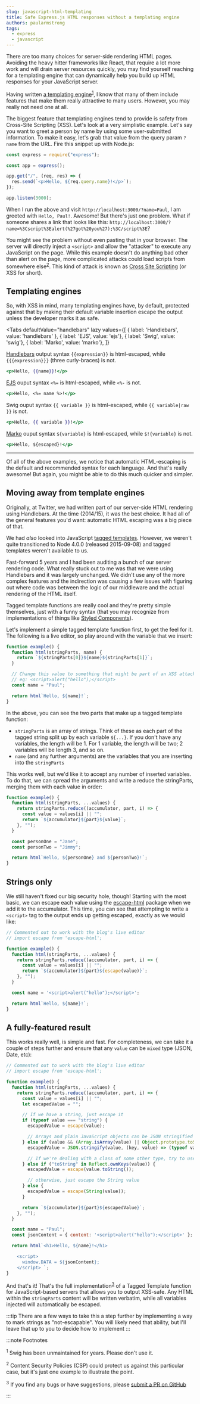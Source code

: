 ```yaml
---
slug: javascript-html-templating
title: Safe Express.js HTML responses without a templating engine
authors: paularmstrong
tags:
  - express
  - javascript
---
```



There are too many choices for server-side rendering HTML pages. Avoiding the heavy hitter frameworks like React, that require a lot more work and will drain server resources quickly, you may find yourself reaching for a templating engine that can dynamically help you build up HTML responses for your JavaScript server.

Having written [a templating engine](https://github.com/paularmstrong/swig)<sup>[1](#footnote-1)</sup>, I know that many of them include features that make them really attractive to many users. However, you may really not need one at all.

<!-- truncate -->

The biggest feature that templating engines tend to provide is safety from Cross-Site Scripting (XSS). Let's look at a very simplistic example. Let's say you want to greet a person by name by using some user-submitted information. To make it easy, let's grab that value from the query param `?name` from the URL. Fire this snippet up with Node.js:

```js
const express = require("express");

const app = express();

app.get("/", (req, res) => {
  res.send(`<p>Hello, ${req.query.name}!</p>`);
});

app.listen(3000);
```

When I run the above and visit `http://localhost:3000/?name=Paul`, I am greeted with `Hello, Paul!`. Awesome! But there's just one problem. What if someone shares a link that looks like this: `http://localhost:3000/?name=%3Cscript%3Ealert(%27got%20you%27);%3C/script%3E`?

You might see the problem without even pasting that in your browser. The server will directly inject a `<script>` and allow the "attacker" to execute any JavaScript on the page. While this example doesn't do anything bad other than alert on the page, more complicated attacks could load scripts from somewhere else<sup>[2](#footnote-2)</sup>. This kind of attack is known as [Cross Site Scripting](https://owasp.org/www-community/attacks/xss/) (or XSS for short).

## Templating engines

So, with XSS in mind, many templating engines have, by default, protected against that by making their default variable insertion escape the output unless the developer marks it as safe.

<Tabs
  defaultValue="handlebars"
  lazy
  values={[
    { label: 'Handlebars', value: 'handlebars' },
    { label: 'EJS', value: 'ejs'},
    { label: 'Swig', value: 'swig'},
    { label: 'Marko', value: 'marko'},
  ]}
>
  <TabItem value="handlebars">

[Handlebars](https://handlebarsjs.com/guide/#html-escaping) output syntax `{{expression}}` is html-escaped, while `{{{expression}}}` (three curly-braces) is not.

```handlebars
<p>Hello, {{name}}!</p>
```

  </TabItem>
  <TabItem value="ejs">

[EJS](https://ejs.co/#features) ouput syntax `<%=` is html-escaped, while `<%-` is not.

```handlebars
<p>Hello, <%= name %>!</p>
```

 </TabItem>
  <TabItem value="swig">

Swig ouput syntax `{{ variable }}` is html-escaped, while `{{ variable|raw }}` is not.

```handlebars
<p>Hello, {{ variable }}!</p>
```

 </TabItem>
  <TabItem value="marko">

[Marko](https://markojs.com/docs/syntax/) ouput syntax `${variable}` is html-escaped, while `$!{variable}` is not.

```handlebars
<p>Hello, ${escaped}!</p>
```

 </TabItem>
</Tabs>

---

Of all of the above examples, we notice that automatic HTML-escaping is the default and recommended syntax for each language. And that's really awesome! But again, you might be able to do this much quicker and simpler.

## Moving away from template engines

Originally, at Twitter, we had written part of our server-side HTML rendering using Handlebars. At the time (2014/15), it was the best choice. It had all of the general features you'd want: automatic HTML escaping was a big piece of that.

We had _also_ looked into JavaScript [tagged templates](https://developer.mozilla.org/en-US/docs/Web/JavaScript/Reference/Template_literals#Tagged_templates). However, we weren't quite transitioned to Node 4.0.0 (released 2015-09-08) and tagged templates weren't available to us.

Fast-forward 5 years and I had been auditing a bunch of our server rendering code. What really stuck out to me was that we were using Handlebars and it was largely unchanged. We didn't use any of the more complex features and the indirection was causing a few issues with figuring out where code was between the logic of our middleware and the actual rendering of the HTML itself.

Tagged template functions are really cool and they're pretty simple themselves, just with a funny syntax (that you may recognize from implementations of things like [Styled Components](https://styled-components.com/)).

Let's implement a simple tagged template function first, to get the feel for it. The following is a live editor, so play around with the variable that we insert:

```js live
function example() {
  function html(stringParts, name) {
    return `${stringParts[0]}${name}${stringParts[1]}`;
  }

  // Change this value to something that might be part of an XSS attack
  // eg: <script>alert("hello");</script>
  const name = "Paul";

  return html`Hello, ${name}!`;
}
```

In the above, you can see the two parts that make up a tagged template function:

- `stringParts` is an array of strings. Think of these as each part of the tagged string split up by each variable `${...}`. If you don't have any variables, the length will be 1. For 1 variable, the length will be two; 2 variables will be length 3, and so on.
- `name` (and any further arguments) are the variables that you are inserting into the `stringParts`

This works well, but we'd like it to accept any number of inserted variables. To do that, we can spread the arguments and write a reduce the stringParts, merging them with each value in order:

```js live
function example() {
  function html(stringParts, ...values) {
    return stringParts.reduce((accumulator, part, i) => {
      const value = values[i] || "";
      return `${accumulator}${part}${value}`;
    }, "");
  }

  const personOne = "Jane";
  const personTwo = "Jimmy";

  return html`Hello, ${personOne} and ${personTwo}!`;
}
```

## Strings only

We still haven't fixed our big security hole, though! Starting with the most basic, we can escape each value using the [escape-html](https://github.com/component/escape-html) package when we add it to the accumulator. This time, you can see that attempting to write a `<script>` tag to the output ends up getting escaped, exactly as we would like:

```js live
// Commented out to work with the blog's live editor
// import escape from 'escape-html';

function example() {
  function html(stringParts, ...values) {
    return stringParts.reduce((accumulator, part, i) => {
      const value = values[i] || "";
      return `${accumulator}${part}${escape(value)}`;
    }, "");
  }

  const name = '<script>alert("hello");</script>';

  return html`Hello, ${name}!`;
}
```

## A fully-featured result

This works really well, is simple and fast. For completeness, we can take it a couple of steps further and ensure that any `value` can be `mixed` type (JSON, Date, etc):

```js live
// Commented out to work with the blog's live editor
// import escape from 'escape-html';

function example() {
  function html(stringParts, ...values) {
    return stringParts.reduce((accumulator, part, i) => {
      const value = values[i] || "";
      let escapedValue = "";

      // If we have a string, just escape it
      if (typeof value === "string") {
        escapedValue = escape(value);

        // Arrays and plain JavaScript objects can be JSON stringified with a custom function to ensure each individual value gets escaped
      } else if (value && (Array.isArray(value) || Object.prototype.toString.call(value) === "[object Object]")) {
        escapedValue = JSON.stringify(value, (key, value) => (typeof value === "string" ? escape(value) : value));

        // If we're dealing with a class of some other type, try to use the `toString` method
      } else if ("toString" in Reflect.ownKeys(value)) {
        escapedValue = escape(value.toString());

        // otherwise, just escape the String value
      } else {
        escapedValue = escape(String(value));
      }

      return `${accumulator}${part}${escapedValue}`;
    }, "");
  }

  const name = "Paul";
  const jsonContent = { content: '<script>alert("hello");</script>' };

  return html`<h1>Hello, ${name}!</h1>

    <script>
      window.DATA = ${jsonContent};
    </script> `;
}
```

And that's it! That's the full implementation<sup>[3](#footnote-3)</sup> of a Tagged Template function for JavaScript-based servers that allows you to output XSS-safe. Any HTML within the `stringParts` content will be written verbatim, while all variables injected will automatically be escaped.

:::tip
There are a few ways to take this a step further by implementing a way to mark strings as "not-escapable". You will likely need that ability, but I'll leave that up to you to decide how to implement
:::

:::note Footnotes

<sup id="footnote-1">1</sup> Swig has been unmaintained for years. Please don't use it.
<br />

<sup id="footnote-2">2</sup> Content Security Policies (CSP) could protect us against this particular case, but it's just
one example to illustrate the point.
<br />

<sup id="footnote-3">3</sup> If you find any bugs or have suggestions, please <a href="https://github.com/paularmstrong/paularmstrong.dev/edit/main/blog/2020-12-22-javascript-html-templating.mdx">
  submit a PR on GitHub
</a>

:::
